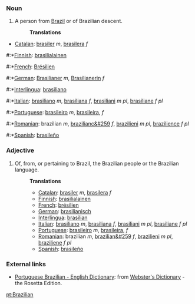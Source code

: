 ===Noun===
#A person from [[Brazil]] or of Brazilian descent.
#:'''Translations'''
*[[Catalan]]: [[brasiler]] ''m'', [[brasilera]] ''f''
#:*[[Finnish]]: [[brasilialainen]]
#:*[[French]]: [[Brésilien]]
#:*[[German]]: [[Brasilianer]] ''m'', [[Brasilianerin]] ''f''
#:*[[Interlingua]]: [[brasiliano]]
#:*[[Italian]]: [[brasiliano]] ''m'', [[brasiliana]] ''f'', [[brasiliani]] ''m pl'', [[brasiliane]] ''f pl''
#:*[[Portuguese]]: [[brasileiro]] ''m'', [[brasileira]], ''f''
#:*[[Romanian]]: brazilian ''m'', [[brazilianc&#259]] ''f'', [[brazilieni]] ''m pl'', [[brazilience]] ''f pl''
#:*[[Spanish]]: [[brasileño]]
===Adjective===
#Of, from, or pertaining to Brazil, the Brazilian people or the Brazilian language.
#:'''Translations'''
#:*[[Catalan]]: [[brasiler]] ''m'', [[brasilera]] ''f''
#:*[[Finnish]]: [[brasilialainen]]
#:*[[French]]: [[brésilien]]
#:*[[German]]: [[brasilianisch]]
#:*[[Interlingua]]: [[brasilian]]
#:*[[Italian]]: [[brasiliano]] ''m'', [[brasiliana]] ''f'', [[brasiliani]] ''m pl'', [[brasiliane]] ''f pl''
#:*[[Portuguese]]: [[brasileiro]] ''m'', [[brasileira]], ''f''
#:*[[Romanian]]: brazilian ''m'', [[brazilian&#259]] ''f'', [[brazilieni]] ''m pl'', [[braziliene]] ''f pl''
#:*[[Spanish]]: [[brasileño]]

=== External links ===
*[http://www.websters-online-dictionary.org/definition/Portuguese+Brazilian-english/ Portuguese Brazilian - English Dictionary]: from [http://www.websters-online-dictionary.org/ Webster's Dictionary] - the Rosetta Edition.

[[pt:Brazilian]]